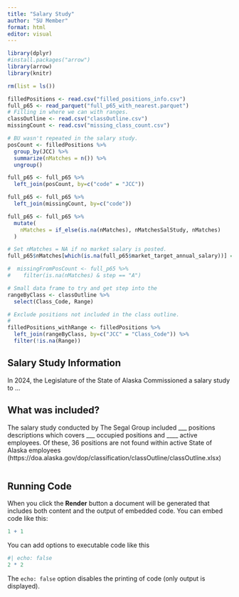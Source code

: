```yaml
---
title: "Salary Study"
author: "SU Member"
format: html
editor: visual
---
```


```r

library(dplyr)
#install.packages("arrow")
library(arrow)
library(knitr)

rm(list = ls())

filledPositions <- read.csv("filled_positions_info.csv")
full_p65 <- read_parquet("full_p65_with_nearest.parquet")
# Filling in where we can with ranges.
classOutline <- read.csv("classOutline.csv")
missingCount <- read.csv("missing_class_count.csv")

```

```r

# BU wasn't repeated in the salary study. 
posCount <- filledPositions %>%
  group_by(JCC) %>%
  summarize(nMatches = n()) %>%
  ungroup()

full_p65 <- full_p65 %>%
  left_join(posCount, by=c("code" = "JCC"))

full_p65 <- full_p65 %>%
  left_join(missingCount, by=c("code"))

full_p65 <- full_p65 %>%
  mutate(
    nMatches = if_else(is.na(nMatches), nMatchesSalStudy, nMatches)
  )

# Set nMatches = NA if no market salary is posted.
full_p65$nMatches[which(is.na(full_p65$market_target_annual_salary))] = NA

#  missingFromPosCount <- full_p65 %>%
#    filter(is.na(nMatches) & step == "A")

# Small data frame to try and get step into the 
rangeByClass <- classOutline %>%
  select(Class_Code, Range)

# Exclude positions not included in the class outline.
# 
filledPositions_withRange <- filledPositions %>%
  left_join(rangeByClass, by=c("JCC" = "Class_Code")) %>%
  filter(!is.na(Range))

```

## Salary Study Information

In 2024, the Legislature of the State of Alaska Commissioned a salary study to ...

## What was included?

The salary study conducted by The Segal Group included ___ positions descriptions which covers ___ occupied positions and ____ active employees. Of these, 36 positions are not found within active State of Alaska employees (https://doa.alaska.gov/dop/classification/classOutline/classOutline.xlsx) 

```r



```

## Running Code

When you click the **Render** button a document will be generated that includes both content and the output of embedded code. You can embed code like this:

```r
1 + 1
```

You can add options to executable code like this

```r
#| echo: false
2 * 2
```

The `echo: false` option disables the printing of code (only output is displayed).

